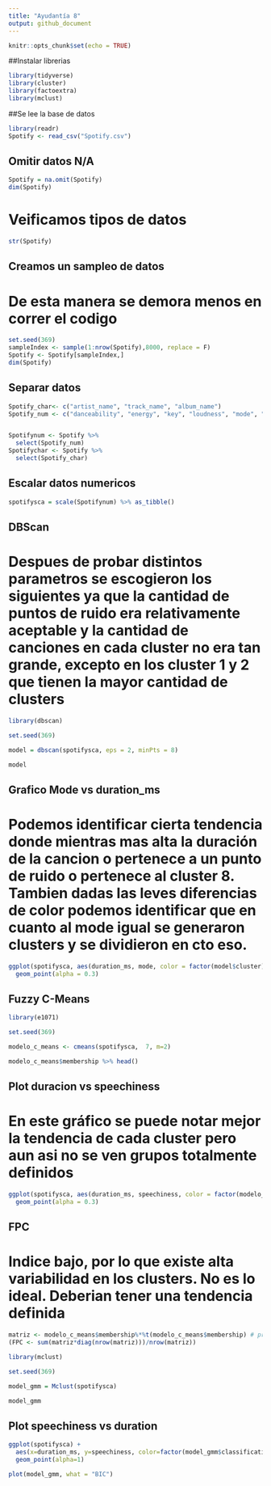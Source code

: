 ```yaml
---
title: "Ayudantía 8"
output: github_document
---
```


```r
knitr::opts_chunk$set(echo = TRUE)
```
##Instalar librerias
```r

library(tidyverse)
library(cluster)
library(factoextra)
library(mclust)
```


##Se lee la base de datos
```r
library(readr)
Spotify <- read_csv("Spotify.csv")
```

## Omitir datos N/A
```r
Spotify = na.omit(Spotify)
dim(Spotify)
```

# Veificamos tipos de datos
```r
str(Spotify)
```

## Creamos un sampleo de datos
# De esta manera se demora menos en correr el codigo

```r
set.seed(369)
sampleIndex <- sample(1:nrow(Spotify),8000, replace = F)
Spotify <- Spotify[sampleIndex,]
dim(Spotify)
```

## Separar datos
```r
Spotify_char<- c("artist_name", "track_name", "album_name")
Spotify_num <- c("danceability", "energy", "key", "loudness", "mode", "speechiness", "acousticness", "instrumentalness", "liveness", "valence", "tempo", "duration_ms")


Spotifynum <- Spotify %>% 
  select(Spotify_num)
Spotifychar <- Spotify %>% 
  select(Spotify_char)

```
## Escalar datos numericos
```r
spotifysca = scale(Spotifynum) %>% as_tibble()

```
## DBScan
# Despues de probar distintos parametros se escogieron los siguientes ya que la cantidad de puntos de ruido era relativamente aceptable y la cantidad de canciones en cada cluster no era tan grande, excepto en los cluster 1 y 2 que tienen la mayor cantidad de clusters
```r
library(dbscan)

set.seed(369)

model = dbscan(spotifysca, eps = 2, minPts = 8)

model

```
## Grafico Mode vs duration_ms
# Podemos identificar cierta tendencia donde mientras mas alta la duración de la cancion o pertenece a un punto de ruido o pertenece al cluster 8. Tambien dadas las leves diferencias de color podemos identificar que en cuanto al mode igual se generaron clusters y se dividieron en cto eso.
```r
ggplot(spotifysca, aes(duration_ms, mode, color = factor(model$cluster), size = duration_ms)) + 
  geom_point(alpha = 0.3) 
```
## Fuzzy C-Means
```r
library(e1071)

set.seed(369)

modelo_c_means <- cmeans(spotifysca,  7, m=2) 

modelo_c_means$membership %>% head()
```

## Plot duracion vs speechiness
# En este gráfico se puede notar mejor la tendencia de cada cluster pero aun asi no se ven grupos totalmente definidos
```r
ggplot(spotifysca, aes(duration_ms, speechiness, color = factor(modelo_c_means$cluster), size = duration_ms)) + 
  geom_point(alpha = 0.3) 
```
## FPC
# Indice bajo, por lo que existe alta variabilidad en los clusters. No es lo ideal. Deberian tener una tendencia definida
```r
matriz <- modelo_c_means$membership%*%t(modelo_c_means$membership) # producto matricial
(FPC <- sum(matriz*diag(nrow(matriz)))/nrow(matriz))
```

```r
library(mclust)

set.seed(369)

model_gmm = Mclust(spotifysca)

model_gmm 
```
## Plot speechiness vs duration
```r
ggplot(spotifysca) + 
  aes(x=duration_ms, y=speechiness, color=factor(model_gmm$classification)) + 
  geom_point(alpha=1)
```

```r
plot(model_gmm, what = "BIC")
```



